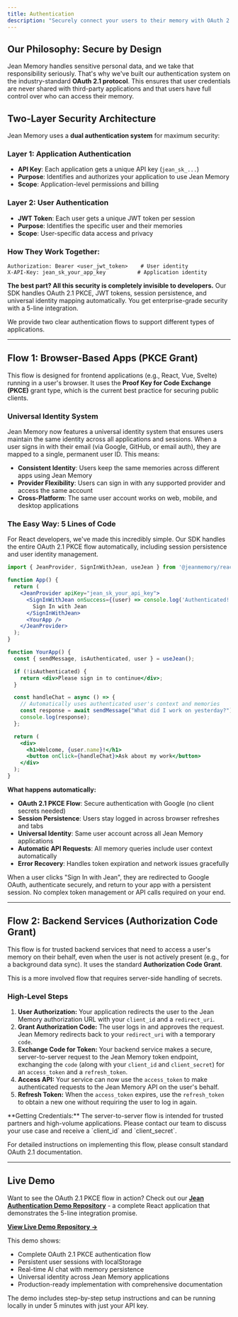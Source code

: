 ```yaml
---
title: Authentication
description: "Securely connect your users to their memory with OAuth 2.1."
---
```


## Our Philosophy: Secure by Design

Jean Memory handles sensitive personal data, and we take that responsibility seriously. That's why we've built our authentication system on the industry-standard **OAuth 2.1 protocol**. This ensures that user credentials are never shared with third-party applications and that users have full control over who can access their memory.

## Two-Layer Security Architecture

Jean Memory uses a **dual authentication system** for maximum security:

### Layer 1: Application Authentication
- **API Key**: Each application gets a unique API key (`jean_sk_...`)
- **Purpose**: Identifies and authorizes your application to use Jean Memory
- **Scope**: Application-level permissions and billing

### Layer 2: User Authentication  
- **JWT Token**: Each user gets a unique JWT token per session
- **Purpose**: Identifies the specific user and their memories
- **Scope**: User-specific data access and privacy

### How They Work Together:
```http
Authorization: Bearer <user_jwt_token>    # User identity
X-API-Key: jean_sk_your_app_key          # Application identity
```

**The best part? All this security is completely invisible to developers.** Our SDK handles OAuth 2.1 PKCE, JWT tokens, session persistence, and universal identity mapping automatically. You get enterprise-grade security with a 5-line integration.

We provide two clear authentication flows to support different types of applications.

---

## Flow 1: Browser-Based Apps (PKCE Grant)

This flow is designed for frontend applications (e.g., React, Vue, Svelte) running in a user's browser. It uses the **Proof Key for Code Exchange (PKCE)** grant type, which is the current best practice for securing public clients.

### Universal Identity System

Jean Memory now features a universal identity system that ensures users maintain the same identity across all applications and sessions. When a user signs in with their email (via Google, GitHub, or email auth), they are mapped to a single, permanent user ID. This means:

- **Consistent Identity**: Users keep the same memories across different apps using Jean Memory
- **Provider Flexibility**: Users can sign in with any supported provider and access the same account
- **Cross-Platform**: The same user account works on web, mobile, and desktop applications

### The Easy Way: 5 Lines of Code

For React developers, we've made this incredibly simple. Our SDK handles the entire OAuth 2.1 PKCE flow automatically, including session persistence and user identity management.

```jsx
import { JeanProvider, SignInWithJean, useJean } from '@jeanmemory/react';

function App() {
  return (
    <JeanProvider apiKey="jean_sk_your_api_key">
      <SignInWithJean onSuccess={(user) => console.log('Authenticated!')}>
        Sign In with Jean
      </SignInWithJean>
      <YourApp />
    </JeanProvider>
  );
}

function YourApp() {
  const { sendMessage, isAuthenticated, user } = useJean();

  if (!isAuthenticated) {
    return <div>Please sign in to continue</div>;
  }

  const handleChat = async () => {
    // Automatically uses authenticated user's context and memories
    const response = await sendMessage("What did I work on yesterday?");
    console.log(response);
  };

  return (
    <div>
      <h1>Welcome, {user.name}!</h1>
      <button onClick={handleChat}>Ask about my work</button>
    </div>
  );
}
```

**What happens automatically:**
- **OAuth 2.1 PKCE Flow**: Secure authentication with Google (no client secrets needed)
- **Session Persistence**: Users stay logged in across browser refreshes and tabs
- **Universal Identity**: Same user account across all Jean Memory applications
- **Automatic API Requests**: All memory queries include user context automatically
- **Error Recovery**: Handles token expiration and network issues gracefully

When a user clicks "Sign In with Jean", they are redirected to Google OAuth, authenticate securely, and return to your app with a persistent session. No complex token management or API calls required on your end.

---

## Flow 2: Backend Services (Authorization Code Grant)

This flow is for trusted backend services that need to access a user's memory on their behalf, even when the user is not actively present (e.g., for a background data sync). It uses the standard **Authorization Code Grant**.

This is a more involved flow that requires server-side handling of secrets.

### High-Level Steps

1.  **User Authorization:** Your application redirects the user to the Jean Memory authorization URL with your `client_id` and a `redirect_uri`.
2.  **Grant Authorization Code:** The user logs in and approves the request. Jean Memory redirects back to your `redirect_uri` with a temporary `code`.
3.  **Exchange Code for Token:** Your backend service makes a secure, server-to-server request to the Jean Memory token endpoint, exchanging the `code` (along with your `client_id` and `client_secret`) for an `access_token` and a `refresh_token`.
4.  **Access API:** Your service can now use the `access_token` to make authenticated requests to the Jean Memory API on the user's behalf.
5.  **Refresh Token:** When the `access_token` expires, use the `refresh_token` to obtain a new one without requiring the user to log in again.

<Info>
  **Getting Credentials:** The server-to-server flow is intended for trusted partners and high-volume applications. Please contact our team to discuss your use case and receive a `client_id` and `client_secret`.
</Info>

For detailed instructions on implementing this flow, please consult standard OAuth 2.1 documentation.

---

## Live Demo

Want to see the OAuth 2.1 PKCE flow in action? Check out our **[Jean Authentication Demo Repository](https://github.com/jonathan-politzki/jean-authentication-demo)** - a complete React application that demonstrates the 5-line integration promise.

**[View Live Demo Repository →](https://github.com/jonathan-politzki/jean-authentication-demo)**

This demo shows:
- Complete OAuth 2.1 PKCE authentication flow
- Persistent user sessions with localStorage
- Real-time AI chat with memory persistence
- Universal identity across Jean Memory applications
- Production-ready implementation with comprehensive documentation

The demo includes step-by-step setup instructions and can be running locally in under 5 minutes with just your API key.
